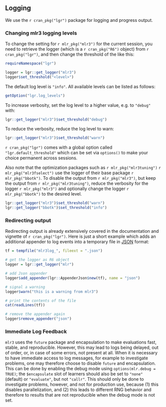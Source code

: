 ## Logging {#logging}

We use the `r cran_pkg("lgr")` package for logging and progress output.

### Changing mlr3 logging levels

To change the setting for `r mlr_pkg("mlr3")` for the current session, you need to retrieve the logger (which is a `r cran_pkg("R6")` object) from `r cran_pkg("lgr")`, and then change the threshold of the like this:

```r
requireNamespace("lgr")

logger = lgr::get_logger("mlr3")
logger$set_threshold("<level>")
```

The default log level is `"info"`.
All available levels can be listed as follows:

```r
getOption("lgr.log_levels")
```

To increase verbosity, set the log level to a higher value, e.g. to `"debug"` with:
```r
lgr::get_logger("mlr3")$set_threshold("debug")
```

To reduce the verbosity, reduce the log level to warn:

```r
lgr::get_logger("mlr3")$set_threshold("warn")
```

`r cran_pkg("lgr")` comes with a global option called `"lgr.default_threshold"` which can be set via `options()` to make your choice permanent across sessions.

Also note that the optimization packages such as `r mlr_pkg("mlr3tuning")`  `r mlr_pkg("mlr3fselect")` use the logger of their base package `r mlr_pkg("bbotk")`.
To disable the output from `r mlr_pkg("mlr3")`, but keep the output from `r mlr_pkg("mlr3tuning")`, reduce the verbosity for the logger `r mlr_pkg("mlr3")`
and optionally change the logger `r mlr_pkg("bbotk")` to the desired level.

```r
lgr::get_logger("mlr3")$set_threshold("warn")
lgr::get_logger("bbotk")$set_threshold("info")
```

### Redirecting output

Redirecting output is already extensively covered in the documentation and vignette of `r cran_pkg("lgr")`.
Here is just a short example which adds an additional appender to log events into a temporary file in [JSON](https://en.wikipedia.org/wiki/JSON) format:
```r
tf = tempfile("mlr3log_", fileext = ".json")

# get the logger as R6 object
logger = lgr::get_logger("mlr")

# add Json appender
logger$add_appender(lgr::AppenderJson$new(tf), name = "json")

# signal a warning
logger$warn("this is a warning from mlr3")

# print the contents of the file
cat(readLines(tf))

# remove the appender again
logger$remove_appender("json")
```

### Immediate Log Feedback

`mlr3` uses the `future` package and encapsulation to make evaluations fast, stable, and reproducible.
However, this may lead to logs being delayed, out of order, or, in case of some errors, not present at all.
When it is necessary to have immediate access to log messages, for example to investigate problems, one may therefore choose to disable `future` and encapsulation.
This can be done by enabling the debug mode using `options(mlr.debug = TRUE)`; the `$encapsulate` slot of learners should also be set to `"none"` (default) or `"evaluate"`, but not `"callr"`.
This should only be done to investigate problems, however, and not for production use, because (1) this disables parallelization, and (2) this leads to different RNG behavior and therefore to results that are not reproducible when the debug mode is not set.

